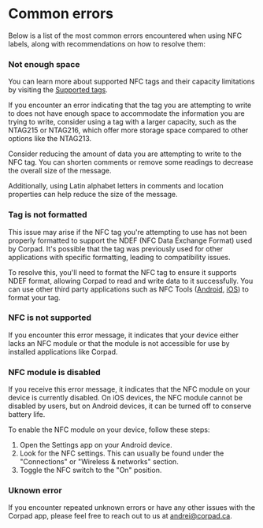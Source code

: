 # Common errors

Below is a list of the most common errors encountered when using NFC labels, along with recommendations on how to resolve them:

### Not enough space

You can learn more about supported NFC tags and their capacity limitations by visiting the [Supported tags](./supported_tags.mdx).

If you encounter an error indicating that the tag you are attempting to write to does not have enough space to accommodate the information you are trying to write, consider using a tag with a larger capacity, such as the NTAG215 or NTAG216, which offer more storage space compared to other options like the NTAG213.

Consider reducing the amount of data you are attempting to write to the NFC tag. You can shorten comments or remove some readings to decrease the overall size of the message.

Additionally, using Latin alphabet letters in comments and location properties can help reduce the size of the message.

### Tag is not formatted

This issue may arise if the NFC tag you're attempting to use has not been properly formatted to support the NDEF (NFC Data Exchange Format) used by Corpad. It's possible that the tag was previously used for other applications with specific formatting, leading to compatibility issues.

To resolve this, you'll need to format the NFC tag to ensure it supports NDEF format, allowing Corpad to read and write data to it successfully. You can use other third party applications such as NFC Tools ([Android](https://play.google.com/store/apps/details?id=com.wakdev.wdnfc), [iOS](https://apps.apple.com/us/app/nfc-tools/id1252962749)) to format your tag.

### NFC is not supported

If you encounter this error message, it indicates that your device either lacks an NFC module or that the module is not accessible for use by installed applications like Corpad.

### NFC module is disabled

If you receive this error message, it indicates that the NFC module on your device is currently disabled. On iOS devices, the NFC module cannot be disabled by users, but on Android devices, it can be turned off to conserve battery life.

To enable the NFC module on your device, follow these steps:

1. Open the Settings app on your Android device.
2. Look for the NFC settings. This can usually be found under the "Connections" or "Wireless & networks" section.
3. Toggle the NFC switch to the "On" position.

### Uknown error

If you encounter repeated unknown errors or have any other issues with the Corpad app, please feel free to reach out to us at [andrei@corpad.ca](mailto:andrei@corpad.ca).
